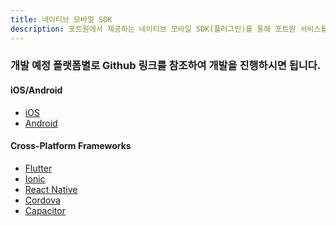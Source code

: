 ```yaml
---
title: 네이티브 모바일 SDK
description: 포트원에서 제공하는 네이티브 모바일 SDK(플러그인)를 통해 포트원 서비스를 연동할 수 있습니다.
---
```


### 개발 예정 플랫폼별로 Github 링크를 참조하여 개발을 진행하시면 됩니다.

#### iOS/Android <a href="#iosandroid" id="iosandroid"></a>

- [iOS](https://github.com/iamport/iamport-ios)
- [Android](https://github.com/iamport/iamport-android)

#### Cross-Platform Frameworks <a href="#cross-platform-frameworks" id="cross-platform-frameworks"></a>

- [Flutter](https://github.com/iamport/iamport-flutter)
- [Ionic](https://github.com/iamport/iamport-ionic)
- [React Native](https://github.com/iamport/iamport-react-native)
- [Cordova](https://github.com/iamport/iamport-cordova)
- [Capacitor](https://github.com/iamport/iamport-Capacitor)
